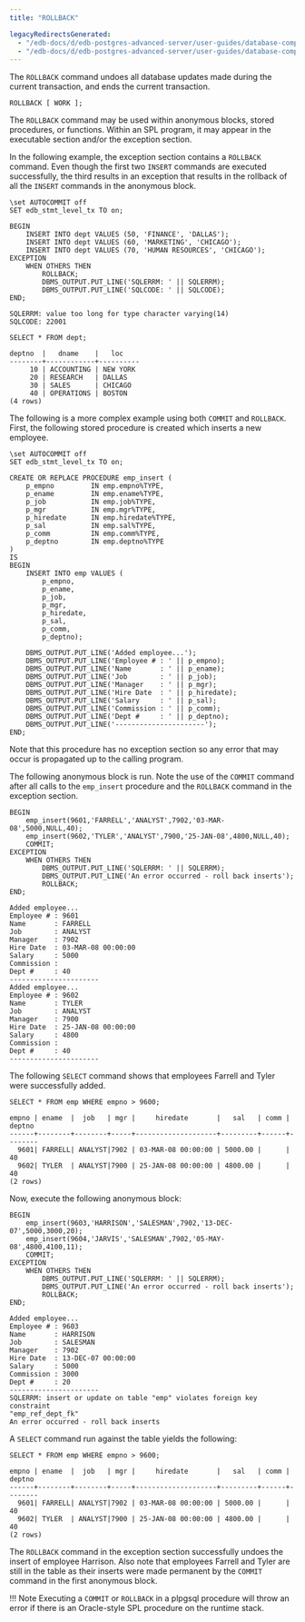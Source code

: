 ```yaml
---
title: "ROLLBACK"

legacyRedirectsGenerated:
  - "/edb-docs/d/edb-postgres-advanced-server/user-guides/database-compatibility-stored-procedural-language-guide/13/rollback.html"
  - "/edb-docs/d/edb-postgres-advanced-server/user-guides/database-compatibility-stored-procedural-language-guide/latest/rollback.html"
---
```


<div id="rollback" class="registered_link"></div>

The `ROLLBACK` command undoes all database updates made during the current transaction, and ends the current transaction.

```
ROLLBACK [ WORK ];
```

The `ROLLBACK` command may be used within anonymous blocks, stored procedures, or functions. Within an SPL program, it may appear in the executable section and/or the exception section.

In the following example, the exception section contains a `ROLLBACK` command. Even though the first two `INSERT` commands are executed successfully, the third results in an exception that results in the rollback of all the `INSERT` commands in the anonymous block.

```text
\set AUTOCOMMIT off
SET edb_stmt_level_tx TO on;

BEGIN
    INSERT INTO dept VALUES (50, 'FINANCE', 'DALLAS');
    INSERT INTO dept VALUES (60, 'MARKETING', 'CHICAGO');
    INSERT INTO dept VALUES (70, 'HUMAN RESOURCES', 'CHICAGO');
EXCEPTION
    WHEN OTHERS THEN
        ROLLBACK;
        DBMS_OUTPUT.PUT_LINE('SQLERRM: ' || SQLERRM);
        DBMS_OUTPUT.PUT_LINE('SQLCODE: ' || SQLCODE);
END;

SQLERRM: value too long for type character varying(14)
SQLCODE: 22001

SELECT * FROM dept;

deptno  |   dname    |   loc
--------+------------+----------
     10 | ACCOUNTING | NEW YORK
     20 | RESEARCH   | DALLAS
     30 | SALES      | CHICAGO
     40 | OPERATIONS | BOSTON
(4 rows)
```

The following is a more complex example using both `COMMIT` and `ROLLBACK`. First, the following stored procedure is created which inserts a new employee.

```text
\set AUTOCOMMIT off
SET edb_stmt_level_tx TO on;

CREATE OR REPLACE PROCEDURE emp_insert (
    p_empno         IN emp.empno%TYPE,
    p_ename         IN emp.ename%TYPE,
    p_job           IN emp.job%TYPE,
    p_mgr           IN emp.mgr%TYPE,
    p_hiredate      IN emp.hiredate%TYPE,
    p_sal           IN emp.sal%TYPE,
    p_comm          IN emp.comm%TYPE,
    p_deptno        IN emp.deptno%TYPE
)
IS
BEGIN
    INSERT INTO emp VALUES (
        p_empno,
        p_ename,
        p_job,
        p_mgr,
        p_hiredate,
        p_sal,
        p_comm,
        p_deptno);

    DBMS_OUTPUT.PUT_LINE('Added employee...');
    DBMS_OUTPUT.PUT_LINE('Employee # : ' || p_empno);
    DBMS_OUTPUT.PUT_LINE('Name       : ' || p_ename);
    DBMS_OUTPUT.PUT_LINE('Job        : ' || p_job);
    DBMS_OUTPUT.PUT_LINE('Manager    : ' || p_mgr);
    DBMS_OUTPUT.PUT_LINE('Hire Date  : ' || p_hiredate);
    DBMS_OUTPUT.PUT_LINE('Salary     : ' || p_sal);
    DBMS_OUTPUT.PUT_LINE('Commission : ' || p_comm);
    DBMS_OUTPUT.PUT_LINE('Dept #     : ' || p_deptno);
    DBMS_OUTPUT.PUT_LINE('----------------------');
END;
```

Note that this procedure has no exception section so any error that may occur is propagated up to the calling program.

The following anonymous block is run. Note the use of the `COMMIT` command after all calls to the `emp_insert` procedure and the `ROLLBACK` command in the exception section.

```text
BEGIN
    emp_insert(9601,'FARRELL','ANALYST',7902,'03-MAR-08',5000,NULL,40);
    emp_insert(9602,'TYLER','ANALYST',7900,'25-JAN-08',4800,NULL,40);
    COMMIT;
EXCEPTION
    WHEN OTHERS THEN
        DBMS_OUTPUT.PUT_LINE('SQLERRM: ' || SQLERRM);
        DBMS_OUTPUT.PUT_LINE('An error occurred - roll back inserts');
        ROLLBACK;
END;

Added employee...
Employee # : 9601
Name       : FARRELL
Job        : ANALYST
Manager    : 7902
Hire Date  : 03-MAR-08 00:00:00
Salary     : 5000
Commission :
Dept #     : 40
----------------------
Added employee...
Employee # : 9602
Name       : TYLER
Job        : ANALYST
Manager    : 7900
Hire Date  : 25-JAN-08 00:00:00
Salary     : 4800
Commission :
Dept #     : 40
----------------------
```

The following `SELECT` command shows that employees Farrell and Tyler were successfully added.

```text
SELECT * FROM emp WHERE empno > 9600;

empno | ename  |  job   | mgr |     hiredate       |   sal   | comm | deptno
------+--------+--------+-----+--------------------+---------+------+--------
  9601| FARRELL| ANALYST|7902 | 03-MAR-08 00:00:00 | 5000.00 |      |   40
  9602| TYLER  | ANALYST|7900 | 25-JAN-08 00:00:00 | 4800.00 |      |   40
(2 rows)
```

Now, execute the following anonymous block:

```text
BEGIN
    emp_insert(9603,'HARRISON','SALESMAN',7902,'13-DEC-07',5000,3000,20);
    emp_insert(9604,'JARVIS','SALESMAN',7902,'05-MAY-08',4800,4100,11);
    COMMIT;
EXCEPTION
    WHEN OTHERS THEN
        DBMS_OUTPUT.PUT_LINE('SQLERRM: ' || SQLERRM);
        DBMS_OUTPUT.PUT_LINE('An error occurred - roll back inserts');
        ROLLBACK;
END;

Added employee...
Employee # : 9603
Name       : HARRISON
Job        : SALESMAN
Manager    : 7902
Hire Date  : 13-DEC-07 00:00:00
Salary     : 5000
Commission : 3000
Dept #     : 20
----------------------
SQLERRM: insert or update on table "emp" violates foreign key constraint
"emp_ref_dept_fk"
An error occurred - roll back inserts
```

A `SELECT` command run against the table yields the following:

```text
SELECT * FROM emp WHERE empno > 9600;

empno | ename  |  job   | mgr |     hiredate       |   sal   | comm | deptno
------+--------+--------+-----+--------------------+---------+------+--------
  9601| FARRELL| ANALYST|7902 | 03-MAR-08 00:00:00 | 5000.00 |      |   40
  9602| TYLER  | ANALYST|7900 | 25-JAN-08 00:00:00 | 4800.00 |      |   40
(2 rows)
```

The `ROLLBACK` command in the exception section successfully undoes the insert of employee Harrison. Also note that employees Farrell and Tyler are still in the table as their inserts were made permanent by the `COMMIT` command in the first anonymous block.

!!! Note
    Executing a `COMMIT` or `ROLLBACK` in a plpgsql procedure will throw an error if there is an Oracle-style SPL procedure on the runtime stack.
